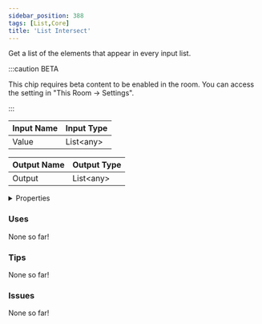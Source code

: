 ```yaml
---
sidebar_position: 388
tags: [List,Core]
title: 'List Intersect'
---
```


Get a list of the elements that appear in every input list.

:::caution BETA

This chip requires beta content to be enabled in the room. You can access the setting in "This Room -> Settings".

:::

<IChip uuid="ddee857a-4be4-47a8-9dd7-782c02d5d1f6"/>

| Input Name | Input Type |
|-----------|-----------|
| Value | List\<any\> |

| Output Name | Output Type |
|-----------|-----------|
| Output | List\<any\> |


<details>
  <summary>Properties</summary>
  <div>
    <div>
    <table>
      <thead>
        <tr>
          <th>Is beta required?</th>
          <th>Yes</th>
        </tr>
        <tr>
          <th>Is this chip a trolling risk?</th>
          <th>No</th>
        </tr>
        <tr>
          <th>Is this chip a role assignment risk?</th>
          <th>No</th>
        </tr>
        <tr>
          <th>Chip UUID</th>
          <th>ddee857a-4be4-47a8-9dd7-782c02d5d1f6</th>
        </tr>
        <tr>
          <th>Room availability</th>
          <th>Available everywhere</th>
        </tr>
      </thead>
    </table>
    </div>
  </div>
</details>

### Uses

None so far!

### Tips

None so far!

### Issues

None so far!